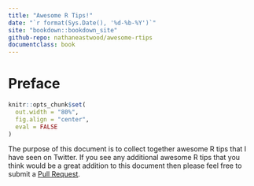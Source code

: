 ```yaml
--- 
title: "Awesome R Tips!"
date: "`r format(Sys.Date(), '%d-%b-%Y')`"
site: "bookdown::bookdown_site"
github-repo: nathaneastwood/awesome-rtips
documentclass: book
---
```


# Preface {-}

```r
knitr::opts_chunk$set(
  out.width = "80%",
  fig.align = "center",
  eval = FALSE
)
```

The purpose of this document is to collect together awesome R tips that I have seen on Twitter. If you see any additional awesome R tips that you think would be a great addition to this document then please feel free to submit a [Pull Request](https://github.com/nathaneastwood/awesome-rtips/pulls).